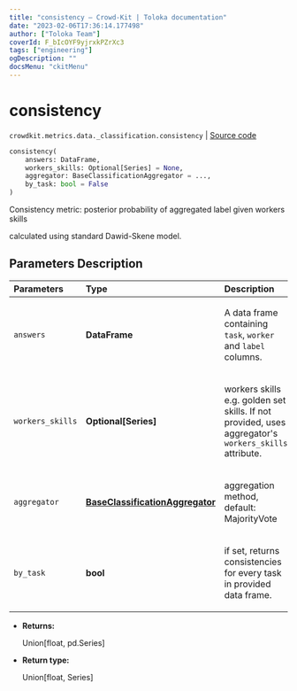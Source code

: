 ```yaml
---
title: "consistency — Crowd-Kit | Toloka documentation"
date: "2023-02-06T17:36:14.177498"
author: ["Toloka Team"]
coverId: F_bIcOYF9yjrxkPZrXc3
tags: ["engineering"]
ogDescription: ""
docsMenu: "ckitMenu"
---
```


# consistency
`crowdkit.metrics.data._classification.consistency` | [Source code](https://github.com/Toloka/crowd-kit/blob/v1.2.0/crowdkit/metrics/data/_classification.py#L42)

```python
consistency(
    answers: DataFrame,
    workers_skills: Optional[Series] = None,
    aggregator: BaseClassificationAggregator = ...,
    by_task: bool = False
)
```

Consistency metric: posterior probability of aggregated label given workers skills

calculated using standard Dawid-Skene model.

## Parameters Description

| Parameters | Type | Description |
| :----------| :----| :-----------|
`answers`|**DataFrame**|<p>A data frame containing `task`, `worker` and `label` columns.</p>
`workers_skills`|**Optional\[Series\]**|<p>workers skills e.g. golden set skills. If not provided, uses aggregator&#x27;s `workers_skills` attribute.</p>
`aggregator`|**[BaseClassificationAggregator](/docs/crowd-kit/reference/crowdkit.aggregation.base.BaseClassificationAggregator)**|<p>aggregation method, default: MajorityVote</p>
`by_task`|**bool**|<p>if set, returns consistencies for every task in provided data frame.</p>

* **Returns:**

  Union[float, pd.Series]

* **Return type:**

  Union\[float, Series\]
